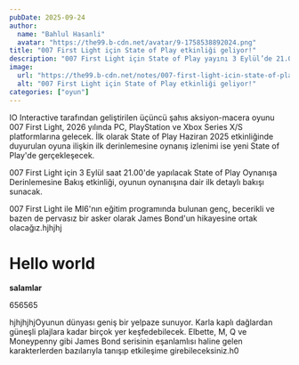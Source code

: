 ```yaml
---
pubDate: 2025-09-24
author:
  name: "Bahlul Hasanli"
  avatar: "https://the99.b-cdn.net/avatar/9-1758538892024.png"
title: "007 First Light için State of Play etkinliği geliyor!"
description: "007 First Light için State of Play yayını 3 Eylül’de 21.00’de gerçekleşecek. Oynanışa dair derinlemesine ilk detaylar paylaşılacak."
image:
  url: "https://the99.b-cdn.net/notes/007-first-light-icin-state-of-play-etkinligi-geliyor/images/007-first-light-icin-state-of-play-etkinligi-geliyor-cover.jpg"
  alt: "007 First Light için State of Play etkinliği geliyor!"
categories: ["oyun"]
---
```


IO Interactive tarafından geliştirilen üçüncü şahıs aksiyon-macera oyunu 007 First Light, 2026 yılında PC, PlayStation ve Xbox Series X/S platformlarına gelecek. İlk olarak State of Play Haziran 2025 etkinliğinde duyurulan oyuna ilişkin ilk derinlemesine oynanış izlenimi ise yeni State of Play'de gerçekleşecek.

<div
  data-youtube-video="i-fgtpwEMPM"
  class="aspect-video rounded-xl overflow-hidden"
></div>

007 First Light için 3 Eylül saat 21.00'de yapılacak State of Play Oynanışa Derinlemesine Bakış etkinliği, oyunun oynanışına dair ilk detaylı bakışı sunacak.

007 First Light ile MI6'nın eğitim programında bulunan genç, becerikli ve bazen de pervasız bir asker olarak James Bond'un hikayesine ortak olacağız.hjhjhj

# **Hello world**

**salamlar**

656565

hjhjhjhjOyunun dünyası geniş bir yelpaze sunuyor. Karla kaplı dağlardan güneşli plajlara kadar birçok yer keşfedebilecek. Elbette, M, Q ve Moneypenny gibi James Bond serisinin eşanlamlısı haline gelen karakterlerden bazılarıyla tanışıp etkileşime girebileceksiniz.h0
